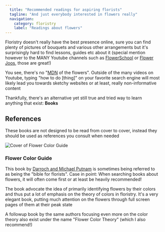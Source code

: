 ```yaml
---
  title: "Recommended readings for aspiring florists"
  tagline: "And just everybody interested in flowers really"
  navigation:
    category: floristry
    label: "Readings about flowers"
---
```


Floristry doesn't really have the best presence online, sure you can find plenty of pictures of bouquets and various other arrangements but it's surprisingly hard to find lessons, guides etc about it (special mention however to the MANY Youtube channels such as [FlowerSchool](https://www.youtube.com/user/FlowerSchool/videos) or [Flower Joos](https://www.youtube.com/c/FlowerJoos/videos), those are great!)

You see, there's no "[MDN](https://developer.mozilla.org/en-US/) of the flowers". Outside of the many videos on Youtube, typing "how to do [thing]" on your favorite search engine will most likely lead you towards sketchy websites or at least, really non-informative content

Thankfully, there's an alternative yet still true and tried way to learn anything that exist: **Books**

## References

These books are not designed to be read from cover to cover, instead they should be used as references you consult when needed

<Image
  src="flower-color-guide.png"
  alt="Cover of Flower Color Guide"
  classes="image-left"
  caption="Flower Color Guide"
/>

### Flower Color Guide

This book by [Darroch and Michael Putnam](https://putnamflowers.com/) is sometimes being referred to as being the "bible for florists". Case in point: When searching books about flowers, it will often come first or at least be heavily recommended!

The book advocate the idea of primarily identifying flowers by their colors and thus put a lot of emphasis on the theory of colors in floristry. It's a very elegant book, putting much attention on the flowers through full screen pages of them at their peak state

A followup book by the same authors focusing even more on the color theory also exist under the name "Flower Color Theory" (which I also recommend!)
